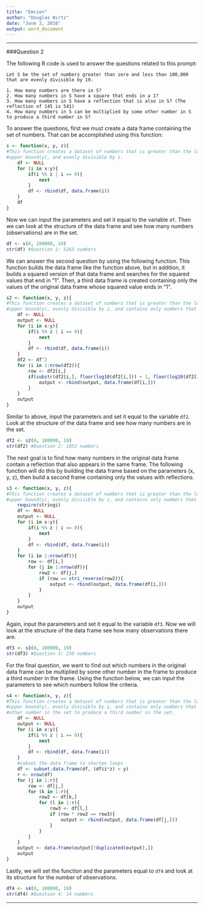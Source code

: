 ---
title: "Emcien"
author: "Douglas Wirtz"
date: "June 2, 2016"
output: word_document
---

***

###Question 2

The following R code is used to answer the questions related to this prompt:

```{}
Let S be the set of numbers greater than zero and less than 100,000
that are evenly divisible by 19.

1. How many numbers are there in S?
2. How many numbers in S have a square that ends in a 1?
3. How many numbers in S have a reflection that is also in S? (The reflection of 145 is 541)
4. How many numbers in S can be multiplied by some other number in S to produce a third number in S?
```

To answer the questions, first we must create a data frame containing the set of numbers. That can be accomplished using this function:

```{r, echo=TRUE, cache=TRUE}
s <- function(x, y, z){
#This function creates a dataset of numbers that is greater than the lower bound(x), less than the 
#upper bound(y), and evenly divisible by z.
    df <- NULL
    for (i in x:y){
        if(i %% z | i == 0){
            next
        }
        df <- rbind(df, data.frame(i))
    }
    df
}
```

Now we can input the parameters and set it equal to the variable `df`. Then we can look at the structure of the data frame and see how many numbers (observations) are in the set.

```{r, echo=TRUE, cache=TRUE}
df <- s(0, 100000, 19)
str(df) #Question 1: 5263 numbers
```

We can answer the second question by using the following function. This function builds the data frame like the function above, but in addition, it builds a squared version of that data frame and searches for the squared values that end in "1". Then, a third data frame is created containing only the values of the original data frame whose squared value ends in "1".

```{r, echo=TRUE, cache=TRUE}
s2 <- function(x, y, z){
#This function creates a dataset of numbers that is greater than the lower bound(x), less than the 
#upper bound(y), evenly divisible by z, and contains only numbers that have a square ending in 1.
    df <- NULL
    output <- NULL
    for (i in x:y){
        if(i %% z | i == 0){
            next
        }
        df <- rbind(df, data.frame(i))
    }
    df2 <- df^2
    for (i in 1:nrow(df2)){
        row <- df2[i,]
        if(substr(df2[i,], floor(log10(df2[i,])) + 1, floor(log10(df2[i,])) + 1) == 1){
            output <- rbind(output, data.frame(df[i,]))
        }
    }
    output
}
```

Similar to above, input the parameters and set it equal to the variable `df2`. Look at the structure of the data frame and see how many numbers are in the set.

```{r, echo=TRUE, cache=TRUE}
df2 <- s2(0, 100000, 19)
str(df2) #Question 2: 1053 numbers
```

The next goal is to find how many numbers in the original data frame contain a reflection that also appears in the same frame. The following function will do this by building the data frame based on the parameters (x, y, z), then build a second frame containing only the values with reflections.

```{r, echo=TRUE, cache=TRUE}
s3 <- function(x, y, z){
#This function creates a dataset of numbers that is greater than the lower bound(x), less than the 
#upper bound(y), evenly divisible by z, and contains only numbers that have a reflection within the same frame.
    require(stringi)
    df <- NULL
    output <- NULL
    for (i in x:y){
        if(i %% z | i == 0){
            next
        }
        df <- rbind(df, data.frame(i))
    }
    for (i in 1:nrow(df)){
        row <- df[i,]
        for (j in 1:nrow(df)){
            row2 <- df[j,]
            if (row == stri_reverse(row2)){
                output <- rbind(output, data.frame(df[i,]))
            }
        }
    }
    output
}
```

Again, input the parameters and set it equal to the variable `df3`. Now we will look at the structure of the data frame see how many observations there are.

```{r, echo=TRUE, cache=TRUE, warning=FALSE}
df3 <- s3(0, 100000, 19)
str(df3) #Question 3: 250 numbers
```

For the final question, we want to find out which numbers in the original data frame can be multiplied by some other number in the frame to produce a third number in the frame. Using the function below, we can input the parameters to see which numbers follow the criteria.

```{r, echo=TRUE, cache=TRUE}
s4 <- function(x, y, z){
#This function creates a dataset of numbers that is greater than the lower bound(x), less than the 
#upper bound(y), evenly divisible by z, and contains only numbers that can be multiplied by some
#other number in the set to produce a third number in the set.
    df <- NULL
    output <- NULL
    for (i in x:y){
        if(i %% z | i == 0){
            next
        }
        df <- rbind(df, data.frame(i))
    }
    #subset the data frame to shorten loops
    df <- subset.data.frame(df, (df$i*z) < y)
    r <- nrow(df)
    for (j in 1:r){
        row <- df[j,]
        for (k in 1:r){
            row2 <- df[k,]
            for (l in 1:r){
                row3 <- df[l,]
                if (row * row2 == row3){
                    output <- rbind(output, data.frame(df[j,]))
                }
            }
        }
    }
    output <- data.frame(output[!duplicated(output),])
    output
}
```

Lastly, we will set the function and the parameters equal to `df4` and look at its structure for the number of observations.

```{r, echo=TRUE, cache=TRUE, warning=FALSE}
df4 <- s4(0, 100000, 19)
str(df4) #Question 4: 14 numbers 
```

***